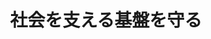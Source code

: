 ﻿---
title: "社会を支える基盤を守る"
category: "環境社会"
vol: "80"
interviewee: "佐々木 栄一"
url: ""
tags: []
pdf: "80-1-sasaki.pdf"
facephoto: ""
career: ""
preface: "佐々木研究室では、インフラストラクチャの安全性を高める研究が行われている。インフラストラクチャ は市民の生活に最も身近な設備や構造物であり、高い安全性と利便性が求められる。先生は、ただ安全性 を高めることだけではなく、センサーを利用して新たな問題点を発見する方法の模索や、費用の削減など 研究している技術がより早く社会に浸透するための改良も行なっている。"
---
